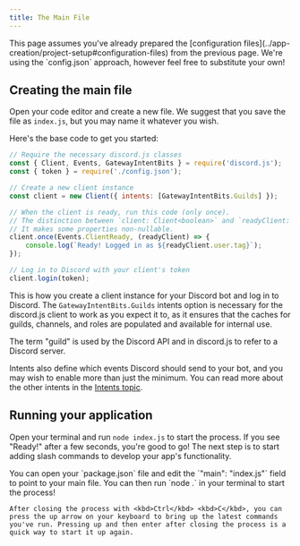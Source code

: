 ```yaml
---
title: The Main File
---
```


<Callout>
	This page assumes you've already prepared the [configuration files](../app-creation/project-setup#configuration-files)
	from the previous page. We're using the `config.json` approach, however feel free to substitute your own!
</Callout>

## Creating the main file

Open your code editor and create a new file. We suggest that you save the file as `index.js`, but you may name it whatever you wish.

Here's the base code to get you started:

```js title="index.js"
// Require the necessary discord.js classes
const { Client, Events, GatewayIntentBits } = require('discord.js');
const { token } = require('./config.json');

// Create a new client instance
const client = new Client({ intents: [GatewayIntentBits.Guilds] });

// When the client is ready, run this code (only once).
// The distinction between `client: Client<boolean>` and `readyClient: Client<true>` is important for TypeScript developers.
// It makes some properties non-nullable.
client.once(Events.ClientReady, (readyClient) => {
	console.log(`Ready! Logged in as ${readyClient.user.tag}`);
});

// Log in to Discord with your client's token
client.login(token);
```

This is how you create a client instance for your Discord bot and log in to Discord. The `GatewayIntentBits.Guilds` intents option is necessary for the discord.js client to work as you expect it to, as it ensures that the caches for guilds, channels, and roles are populated and available for internal use.

<Callout>The term "guild" is used by the Discord API and in discord.js to refer to a Discord server.</Callout>

Intents also define which events Discord should send to your bot, and you may wish to enable more than just the minimum. You can read more about the other intents in the [Intents topic](../popular-topics/intents).

## Running your application

Open your terminal and run `node index.js` to start the process. If you see "Ready!" after a few seconds, you're good to go! The next step is to start adding slash commands to develop your app's functionality.

<Callout>
    You can open your `package.json` file and edit the `"main": "index.js"` field to point to your main file. You can then run `node .` in your terminal to start the process!

    After closing the process with <kbd>Ctrl</kbd> <kbd>C</kbd>, you can press the up arrow on your keyboard to bring up the latest commands you've run. Pressing up and then enter after closing the process is a quick way to start it up again.

</Callout>
